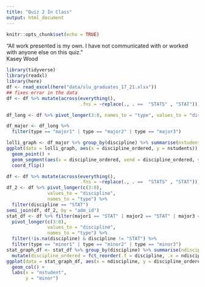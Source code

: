 ```yaml
---
title: "Quiz 2 In Class"
output: html_document
---
```


```r
knitr::opts_chunk$set(echo = TRUE)
```

“All work presented is my own. I have not communicated with or worked with anyone else on this quiz.”
\
Kasey Wood

```r
library(tidyverse)
library(readxl)
library(here)
df <- read_excel(here("data/slu_graduates_17_21.xlsx"))
## fixes error in the data
df <- df %>% mutate(across(everything(),
                           .fns = ~replace(., . ==  "STATS" , "STAT")))

df_long <- df %>% pivot_longer(3:8, names_to = "type", values_to = "discipline")

df_major <- df_long %>% 
  filter(type == "major1" | type == "major2" | type == "major3")
```

```r
lolli_graph <- df_major %>% group_by(discipline) %>% summarise(nstudents = n()) %>% arrange(desc(nstudents)) %>% filter(!is.na(discipline)) %>% slice (1:10) %>% mutate(discipline_ordered = fct_reorder(.f = discipline, .x = nstudents))
ggplot(data = lolli_graph, aes(x = discipline_ordered, y = nstudents)) +
  geom_point() +
  geom_segment(aes(x = discipline_ordered, xend = discipline_ordered, y = 0, yend = nstudents)) +
  coord_flip()
```

```r
df <- df %>% mutate(across(everything(),
                           .fns = ~replace(., . ==  "STATS" , "STAT")))
df_2 <- df %>% pivot_longer(c(3:8), 
               values_to = "discipline",
               names_to = "type") %>%
  filter(discipline == "STAT")
semi_join(df, df_2, by = "adm_id")
stat_df <- df %>% filter(major1 == "STAT" | major2 == "STAT" | major3 == "STAT") %>%
  pivot_longer(c(3:8), 
               values_to = "discipline",
               names_to = "type") %>%
  filter(!is.na(discipline) & discipline != "STAT") %>%
  filter(type == "minor1" | type == "minor2" | type == "minor3")
stat_graph_df <- stat_df %>% group_by(discipline) %>% summarise(ndiscipline = n()) %>%
  mutate(discipline_ordered = fct_reorder(.f = discipline, .x = ndiscipline))
ggplot(data = stat_graph_df, aes(x = ndiscipline, y = discipline_ordered)) +
  geom_col() +
  labs(x = "nstudent",
       y = "minor")
```
